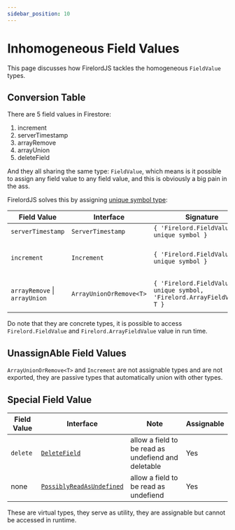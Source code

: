 ```yaml
---
sidebar_position: 10
---
```


# Inhomogeneous Field Values

This page discusses how FirelordJS tackles the homogeneous `FieldValue` types.

## Conversion Table

There are 5 field values in Firestore:

1. increment
2. serverTimestamp
3. arrayRemove
4. arrayUnion
5. deleteField

And they all sharing the same type: `FieldValue`, which means is it possible to assign any field value to any field value, and this is obviously a big pain in the ass.

FirelordJS solves this by assigning [unique symbol type](https://www.typescriptlang.org/docs/handbook/release-notes/typescript-2-7.html#unique-symbol):

| Field Value                   | Interface               | Signature                                                                 | Note                     | Assignable |
| ----------------------------- | ----------------------- | ------------------------------------------------------------------------- | ------------------------ | ---------- |
| `serverTimestamp`             | `ServerTimestamp`       | `{ 'Firelord.FieldValue': unique symbol }`                                |                          | Yes        |
| `increment`                   | `Increment`             | `{ 'Firelord.FieldValue': unique symbol }`                                | auto union with `number` | No         |
| `arrayRemove` \| `arrayUnion` | `ArrayUnionOrRemove<T>` | `{ 'Firelord.FieldValue': unique symbol, 'Firelord.ArrayFieldValue': T }` | auto union with `T[]`    | No         |

Do note that they are concrete types, it is possible to access `Firelord.FieldValue` and `Firelord.ArrayFieldValue` value in run time.

## UnassignAble Field Values

`ArrayUnionOrRemove<T>` and `Increment` are not assignable types and are not exported, they are passive types that automatically union with other types.

## Special Field Value

| Field Value | Interface                                                                 | Note                                                | Assignable |
| ----------- | ------------------------------------------------------------------------- | --------------------------------------------------- | ---------- |
| `delete`    | [`DeleteField`](../4_guides/3_delete_field.mdx)                           | allow a field to be read as undefiend and deletable | Yes        |
| none        | [`PossiblyReadAsUndefined`](../4_guides/5_possibly_read_as_undefined.mdx) | allow a field to be read as undefiend               | Yes        |

These are virtual types, they serve as utility, they are assignable but cannot be accessed in runtime.
